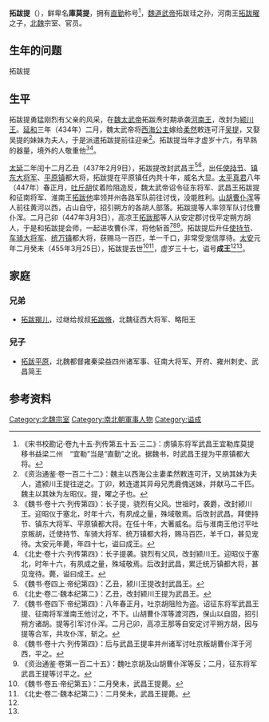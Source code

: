 {{東亞男性歷史人物
|名稱 =拓跋提
|身份 =武昌王
|國家 =北魏
|時代 =[[南北朝|南北朝]]
|最高職務 =
|前任 = 無
|繼任 = 拓跋平原
|圖片名稱 =
|圖片大小 =
|圖片說明 =
|姓 =
|名 =
|字 =
|官職 =
|封爵 =
|位階 =
|封地 =
|族裔 =鮮卑拓跋部
|旗籍 =
|氏族 =
|籍貫 =
|本籍 =
|世系 = 道武帝七王系
|小字 =
|別名 =
|號 =
|其他名號 =
|出生日期 = 
|出生地點 =
|婚年 =
|逝世年 =[[太安_(北魏)|太安]]元年（455年）
|逝世地 =統萬鎮
|諡號 =成王
|墓葬 =
|父親 =河南王[[拓跋曜|拓跋曜]]
|嫡母 =
|母親 =
|元配 =
|正室 =
|繼室 =
|兄弟 =
|姊妹 =
|子 =
|女 =
|其他親屬 =
|出身 = <!---此处指科举出身--->
|功名 = 
|經歷 = 
|著作 =
|注釋 =
}}

'''拓跋提'''（{{bd|419年||455年|3月25日|catIdx=B步}}），鲜卑名'''庫莫提'''，拥有[[直勤|直勤]]称号<ref>《宋书校勘记·卷九十五·列传第五十五·三二》：虏镇东将军武昌王宜勒库莫提移书益梁二州　“宜勒”当是“直勤”之讹。据魏书，时武昌王提为平原镇都大将。</ref>，[[魏道武帝|魏道武帝]]拓跋珪之孙，河南王[[拓跋曜|拓跋曜]]之子，[[北魏|北魏]]宗室、官员。

==生年的问题==
拓跋提

==生平==
拓跋提勇猛刚烈有父亲的风采，在[[魏太武帝|魏太武帝]]拓跋焘时期承袭[[河南王|河南王]]，改封为[[颍川王|颍川王]]。[[延和_(北魏)|延和]]三年（434年）二月，魏太武帝将[[西海公主|西海公主]]嫁给[[柔然|柔然]]敕连可汗[[吴提|吴提]]，又娶吴提的妹妹为夫人，于是派遣拓跋提前往迎亲<ref>《资治通鉴·卷一百二十二》：魏主以西海公主妻柔然敕连可汗，又纳其妹为夫人，遣颍川王提往逆之。丁卯，敕连遣其异母兄秃鹿傀送妹，并献马二千匹。魏主以其妹为左昭仪。提，曜之子也。</ref>。拓跋提当年才虚岁十六，有早熟的器量，境外的人敬重他<ref name=autogenerated1>《魏书·卷十六·列传第四》：长子提，骁烈有父风。世祖时，袭爵，改封颍川王。迎昭仪于塞北，时年十六，有夙成之量，殊域敬焉。后改封武昌。拜使持节、镇东大将军、平原镇都大将。在任十年，大著威名。后与淮南王他讨平吐京叛胡，迁使持节、车骑大将军、统万镇都大将，赐马百匹，羊千口，甚见宠待。太安元年薨，年四十七，谥曰成王。</ref><ref name=autogenerated2>《北史·卷十六·列传第四》：长子提袭。骁烈有父风，改封颍川王。迎昭仪于塞北，时年十六，有夙成之量，殊域敬焉。后改封武昌，累迁统万镇都大将，甚见宠待。薨，谥曰成王。</ref>。

[[太延|太延]]二年闰十二月乙丑（437年2月9日），拓跋提改封武昌王<ref>《魏书·卷四上·帝纪第四》：乙丑，颍川王提改封武昌王。</ref><ref>《北史·卷二·魏本纪第二》：乙丑，改封颍川王提为武昌王。</ref>，出任[[使持节|使持节]]、[[镇东大将军|镇东大将军]]、[[平原镇|平原镇]]都大将，拓跋提在平原镇任内共十年，威名大显。[[太平真君|太平真君]]八年（447年）春正月，[[吐斤胡|吐斤胡]]仗着险阻造反，魏太武帝诏令征东将军、武昌王拓跋提和征南将军、淮南王[[拓跋他|拓跋他]]率领并州各路军队前往讨伐，没能胜利。[[山胡|山胡]][[曹仆浑|曹仆浑]]等人前往黄河以西，占山自守，招引朔方的各胡人部落。拓跋提等人率领军队讨伐曹仆浑。二月己卯（447年3月3日），高凉王[[拓跋那|拓跋那]]等人从安定郡讨伐平定朔方胡人，于是和拓跋提会师，一起进攻曹仆浑，将他斩首<ref>《魏书·卷四下·帝纪第四》：八年春正月，吐京胡阻险为盗。诏征东将军武昌王提、征南将军淮南王他讨之，不下。山胡曹仆浑等渡河西，保山以自固，招引朔方诸胡。提等引军讨仆浑。二月己卯，高凉王那等自安定讨平朔方胡，因与提等合军，共攻仆浑，斩之。</ref><ref>《魏书·卷十六·列传第四》：后与武昌王提率并州诸军讨吐京叛胡曹仆浑于河西，平之。</ref><ref>《资治通鉴·卷第一百二十五》：魏吐京胡及山胡曹仆浑等反；二月，征东将军武昌王提等讨平之。</ref>。拓跋提后升任[[使持节|使持节]]、[[车骑大将军|车骑大将军]]、[[统万镇|统万镇]]都大将，获赐马一百匹，羊一千口，非常受宠信厚待。[[太安_(北魏)|太安]]元年二月癸未（455年3月25日），拓跋提去世<ref>《魏书·卷五·帝纪第五》：二月癸未，武昌王提薨。</ref><ref>《北史·卷二·魏本纪第二》：二月癸未，武昌王提薨。</ref>，虚岁三十七，谥号'''成王'''<ref name=autogenerated1 /><ref name=autogenerated2 />。

==家庭==
===兄弟===
*[[拓跋羯儿|拓跋羯儿]]，过继给叔叔[[拓跋脩|拓跋脩]]，北魏征西大将军、略阳王

===兒子===
*[[拓跋平原|拓跋平原]]，北魏都督雍秦梁益四州诸军事、征南大将军、开府、雍州刺史、武昌简王

==参考资料==
{{reflist}}

[[Category:北魏宗室|Category:北魏宗室]]
[[Category:南北朝軍事人物|Category:南北朝軍事人物]]
[[Category:谥成|Category:谥成]]